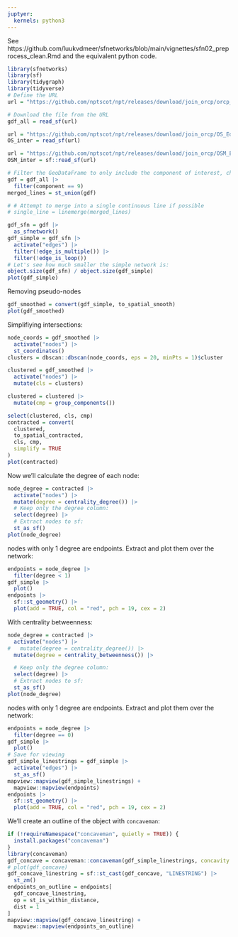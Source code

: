 ```yaml
---
juptyer:
  kernels: python3
---
```


See https://github.com/luukvdmeer/sfnetworks/blob/main/vignettes/sfn02_preprocess_clean.Rmd and the equivalent python code.

```r
library(sfnetworks)
library(sf)
library(tidygraph)
library(tidyverse)
# Define the URL
url = "https://github.com/nptscot/npt/releases/download/join_orcp/orcp_city_boundary.geojson"

# Download the file from the URL
gdf_all = read_sf(url)

url = "https://github.com/nptscot/npt/releases/download/join_orcp/OS_Edin.geojson"
OS_inter = read_sf(url)

url = "https://github.com/nptscot/npt/releases/download/join_orcp/OSM_Edin.geojson"
OSM_inter = sf::read_sf(url)

# Filter the GeoDataFrame to only include the component of interest, change the value for another component
gdf = gdf_all |> 
  filter(component == 9)
merged_lines = st_union(gdf)

# # Attempt to merge into a single continuous line if possible
# single_line = linemerge(merged_lines)
```


```r
gdf_sfn = gdf |> 
  as_sfnetwork()
gdf_simple = gdf_sfn |> 
  activate("edges") |>
  filter(!edge_is_multiple()) |>
  filter(!edge_is_loop()) 
# Let's see how much smaller the simple network is:
object.size(gdf_sfn) / object.size(gdf_simple)
plot(gdf_simple)
```

Removing pseudo-nodes

```r
gdf_smoothed = convert(gdf_simple, to_spatial_smooth)
plot(gdf_smoothed)
```

Simplifiying intersections:

```r
node_coords = gdf_smoothed |>
  activate("nodes") |>
  st_coordinates()
clusters = dbscan::dbscan(node_coords, eps = 20, minPts = 1)$cluster

clustered = gdf_smoothed |>
  activate("nodes") |>
  mutate(cls = clusters)

clustered = clustered |>
  mutate(cmp = group_components())

select(clustered, cls, cmp)
contracted = convert(
  clustered,
  to_spatial_contracted,
  cls, cmp,
  simplify = TRUE
)
plot(contracted)
```

Now we'll calculate the degree of each node:

```r
node_degree = contracted |>
  activate("nodes") |>
  mutate(degree = centrality_degree()) |>
  # Keep only the degree column:
  select(degree) |>
  # Extract nodes to sf:
  st_as_sf()
plot(node_degree)
```

nodes with only 1 degree are endpoints.
Extract and plot them over the network:

```r
endpoints = node_degree |> 
  filter(degree < 1)
gdf_simple |> 
  plot()
endpoints |>
  sf::st_geometry() |>
  plot(add = TRUE, col = "red", pch = 19, cex = 2)

```

With centrality betweenness:

```r
node_degree = contracted |>
  activate("nodes") |>
#   mutate(degree = centrality_degree()) |>
  mutate(degree = centrality_betweenness()) |>

  # Keep only the degree column:
  select(degree) |>
  # Extract nodes to sf:
  st_as_sf()
plot(node_degree)
```

nodes with only 1 degree are endpoints.
Extract and plot them over the network:

```r
endpoints = node_degree |> 
  filter(degree == 0)
gdf_simple |> 
  plot()
# Save for viewing
gdf_simple_linestrings = gdf_simple |> 
  activate("edges") |>
  st_as_sf()
mapview::mapview(gdf_simple_linestrings) +
  mapview::mapview(endpoints)
endpoints |>
  sf::st_geometry() |>
  plot(add = TRUE, col = "red", pch = 19, cex = 2)

```

We'll create an outline of the object with `concaveman`:

```r
if (!requireNamespace("concaveman", quietly = TRUE)) {
  install.packages("concaveman")
}
library(concaveman)
gdf_concave = concaveman::concaveman(gdf_simple_linestrings, concavity = 3)
# plot(gdf_concave)
gdf_concave_linestring = sf::st_cast(gdf_concave, "LINESTRING") |>
  st_zm()
endpoints_on_outline = endpoints[
  gdf_concave_linestring,
  op = st_is_within_distance,
  dist = 1
]
mapview::mapview(gdf_concave_linestring) +
  mapview::mapview(endpoints_on_outline)
```

